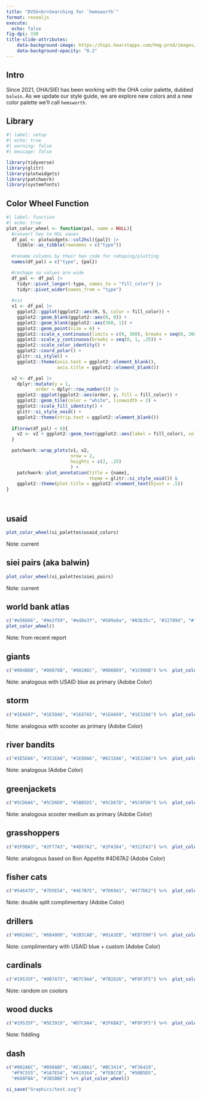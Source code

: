 ```yaml
---
title: "DVSG<br>Searching for `hemsworth`"
format: revealjs
execute:
  echo: false
fig-dpi: 330
title-slide-attributes:
    data-background-image: https://hips.hearstapps.com/hmg-prod/images/gettyimages-476343715-1525002255.jpg
    data-background-opacity: "0.2"
---
```


## Intro

Since 2021, OHA/SIEI has been working with the OHA color palette, dubbed `balwin`. As we update our style guide, we are explore new colors and a new color palette we'll call `hemsworth`. 

## Library

```r
#| label: setup
#| echo: true
#| warning: false
#| message: false

library(tidyverse)
library(glitr)
library(plotwidgets)
library(patchwork)
library(systemfonts)
```

## Color Wheel Function

```r
#| label: function
#| echo: true
plot_color_wheel <- function(pal, name = NULL){
  #convert hex to HSL vaues
  df_pal <- plotwidgets::col2hsl({pal}) |> 
    tibble::as_tibble(rownames = c("type"))
  
  #rename columns by their hex code for rehaping/plotting
  names(df_pal) = c("type", {pal})

  #reshape so values are wide
  df_pal <- df_pal |> 
    tidyr::pivot_longer(-type, names_to = "fill_color") |> 
    tidyr::pivot_wider(names_from = "type")
  
  #viz  
  v1 <- df_pal |> 
    ggplot2::ggplot(ggplot2::aes(H, S, color = fill_color)) +
    ggplot2::geom_blank(ggplot2::aes(0, 0)) +
    ggplot2::geom_blank(ggplot2::aes(360, 1)) +
    ggplot2::geom_point(size = 6) +
    ggplot2::scale_x_continuous(limits = c(0, 360), breaks = seq(0, 360, 30)) +
    ggplot2::scale_y_continuous(breaks = seq(0, 1, .25)) +
    ggplot2::scale_color_identity() +
    ggplot2::coord_polar() +
    glitr::si_style() +
    ggplot2::theme(axis.text = ggplot2::element_blank(),
                   axis.title = ggplot2::element_blank())

  v2 <- df_pal |> 
    dplyr::mutate(y = 1,
           order = dplyr::row_number()) |> 
    ggplot2::ggplot(ggplot2::aes(order, y, fill = fill_color)) +
    ggplot2::geom_tile(color = "white", linewidth = 2) +
    ggplot2::scale_fill_identity() + 
    glitr::si_style_void() +
    ggplot2::theme(strip.text = ggplot2::element_blank())
  
  if(nrow(df_pal) < 6){
    v2 <- v2 + ggplot2::geom_text(ggplot2::aes(label = fill_color), color = "white", family = "Source Sans 3")
  }

  patchwork::wrap_plots(v1, v2,
                        nrow = 2,
                        heights = c(2, .25)
                        ) + 
    patchwork::plot_annotation(title = {name},
                               theme = glitr::si_style_void()) &
    ggplot2::theme(plot.title = ggplot2::element_text(hjust = .5))
}




```

## usaid

```r
plot_color_wheel(si_palettes$usaid_colors)
```

::: aside
Note: current
:::

## siei pairs (aka balwin)

```r
plot_color_wheel(si_palettes$siei_pairs)
```

::: aside
Note: current
:::

## world bank atlas

```r
c("#e56666", "#9e2f59", "#ed8e3f", "#509a9a", "#83b35c", "#22789d", "#ffbf24") %>% 
plot_color_wheel()
```

::: aside
Note: from recent report
:::

## giants

```r
c("#004B6B", "#00076B", "#002A6C", "#006B69", "#1C006B") %>%  plot_color_wheel()
```

::: aside
Note: analogous with USAID blue as primary (Adobe Color)
:::


## storm

```r
c("#1EA697", "#1E5DA6", "#1E87A5", "#1EA669", "#1E32A6") %>%  plot_color_wheel()
```

::: aside
Note: analogous with scooter as primary (Adobe Color)
:::

## river bandits

```r
c("#1E5DA6", "#351EA6", "#1E88A6", "#621EA6", "#1E32A6") %>%  plot_color_wheel()
```

::: aside
Note: analogous (Adobe Color)
:::

## greenjackets

```r
c("#5CD6A6", "#5CD6D0", "#5BB5D5", "#5CD67D", "#5C8FD6") %>%  plot_color_wheel()
```

::: aside
Note: analogous scooter medium as primary (Adobe Color)
:::

## grasshoppers

```r
c("#2F9BA3", "#2F77A3", "#4D67A2", "#2FA384", "#312FA3") %>%  plot_color_wheel()
```

::: aside
Note: analogous based on Bon Appetite #4D67A2 (Adobe Color)
:::

## fisher cats

```r
c("#54647D", "#7D5E5A", "#4E7B7E", "#7D6941", "#477D62") %>%  plot_color_wheel()
```

::: aside
Note: double split complimentary (Adobe Color)
:::


## drillers

```r
c("#002A6C", "#6B4800", "#2B5CAB", "#01A3EB", "#EB7E00") %>%  plot_color_wheel()
```

::: aside
Note: complimentary with USAID blue + custom (Adobe Color)
:::


## cardinals

```r
c("#19535F", "#0B7A75", "#D7C9AA", "#7B2D26", "#F0F3F5") %>%  plot_color_wheel()
```

::: aside
Note: random on coolors
:::


## wood ducks

```r
c("#19535F", "#5E3919", "#D7C9AA", "#2F6BA3", "#F0F3F5") %>%  plot_color_wheel()
```

::: aside
Note: fiddling
:::

## dash
```r
c("#002A6C", "#B98ABF", "#E14BA1", "#BC3414", "#F36428",
  "#F9C555", "#1A7E5A", "#419164", "#7EBCCB", "#5BB5D5",
  "#688FBA", "#3B5BBE") %>% plot_color_wheel()
```


```r
si_save("Graphics/test.svg")
```





